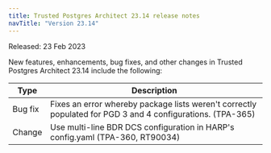 ```yaml
---
title: Trusted Postgres Architect 23.14 release notes 
navTitle: "Version 23.14"
---
```


Released: 23 Feb 2023

New features, enhancements, bug fixes, and other changes in Trusted Postgres Architect 23.14 include the following:

| Type | Description |
| ---- |------------ |
| Bug fix | Fixes an error whereby package lists weren't correctly populated for PGD 3 and 4 configurations. (TPA-365)  |
| Change | Use multi-line BDR DCS configuration in HARP's config.yaml (TPA-360, RT90034)  |

 
